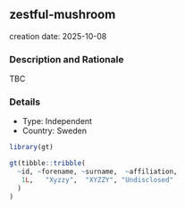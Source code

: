 
## zestful-mushroom
creation date: 2025-10-08


### Description and Rationale

TBC

### Details

* Type: Independent
* Country: Sweden

```r
library(gt)

gt(tibble::tribble(
  ~id, ~forename, ~surname,  ~affiliation,
   1L,   "Xyzzy",  "XYZZY", "Undisclosed"
  )
)
```
